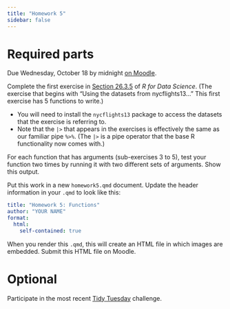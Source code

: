 ```yaml
---
title: "Homework 5"
sidebar: false
---
```


# Required parts

Due Wednesday, October 18 by midnight [on Moodle]().

Complete the first exercise in [Section 26.3.5](https://r4ds.hadley.nz/functions#exercises-1) of *R for Data Science*. (The exercise that begins with "Using the datasets from nycflights13..." This first exercise has 5 functions to write.)

- You will need to install the `nycflights13` package to access the datasets that the exercise is referring to.
- Note that the `|>` that appears in the exercises is effectively the same as our familiar pipe `%>%`. (The `|>` is a pipe operator that the base R functionality now comes with.)

For each function that has arguments (sub-exercises 3 to 5), test your function two times by running it with two different sets of arguments. Show this output.

Put this work in a new `homework5.qmd` document. Update the header information in your `.qmd` to look like this:

```yaml
title: "Homework 5: Functions"
author: "YOUR NAME"
format: 
  html:
    self-contained: true
```

When you render this `.qmd`, this will create an HTML file in which images are embedded. Submit this HTML file on Moodle.

# Optional

Participate in the most recent [Tidy Tuesday](https://github.com/rfordatascience/tidytuesday/blob/master/data/2023/2023-10-10/readme.md) challenge.
